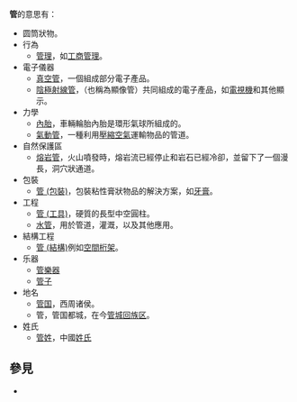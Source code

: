 '''管'''的意思有：
*圆筒狀物。
*行為
**[[管理|管理]]，如[[工商管理|工商管理]]。
*電子儀器
**[[真空管|真空管]]，一個組成部分電子產品。
**[[陰極射線管|陰極射線管]]，（也稱為顯像管）共同組成的電子產品，如[[電視機|電視機]]和其他顯示。
*力學
**[[輪胎#內胎|內胎]]，車輛輪胎內胎是環形氣球所組成的。
**[[氣動管|氣動管]]，一種利用[[壓縮空氣|壓縮空氣]]運輸物品的管道。
*自然保護區
**[[熔岩管|熔岩管]]，火山噴發時，熔岩流已經停止和岩石已經冷卻，並留下了一個漫長，洞穴狀通道。
*包裝
**[[管_(包裝)|管 (包裝)]]，包裝粘性膏狀物品的解決方案，如[[牙膏|牙膏]]。
*工程
**[[管_(工具)|管 (工具)]]，硬質的長型中空圓柱。
**[[水管|水管]]，用於管道，灌溉，以及其他應用。
*結構工程
**[[管_(結構)|管 (結構)]]例如[[空間桁架|空間桁架]]。
*乐器
**[[管樂器|管樂器]]
**[[管子_(樂器)|管子]]
*地名
**[[管国|管国]]，西周诸侯。
**管，管国都城，在今[[管城回族区|管城回族区]]。
*姓氏
**[[管姓|管姓]]，中國[[姓氏|姓氏]]

== 參見 ==
* {{Lookfrom}}

{{disambig|G|cat=一字消歧義}}